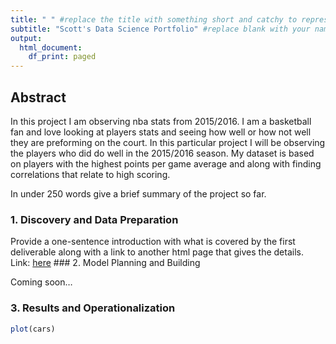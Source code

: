 ```yaml
---
title: " " #replace the title with something short and catchy to represent your project
subtitle: "Scott's Data Science Portfolio" #replace blank with your name
output:
  html_document:
    df_print: paged
---
```


## Abstract

In this project I am observing nba stats from 2015/2016. I am a basketball fan and love looking at players stats and seeing how well or how not well they are preforming on the court. In this particular project I will be observing the players who did do well in the 2015/2016 season. My dataset is based on players with the highest points per game average and along with finding correlations that relate to high scoring.

In under 250 words give a brief summary of the project so far.

### 1. Discovery and Data Preparation

Provide a one-sentence introduction with what is covered by the first deliverable along with a link to another html page that gives the details.
Link: [here](./deliverable1.html)
### 2. Model Planning and Building

Coming soon...

### 3. Results and Operationalization 

```r
plot(cars)
```



